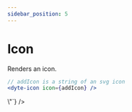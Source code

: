 ```yaml
---
sidebar_position: 5
---
```


# Icon

Renders an icon.

```jsx
// addIcon is a string of an svg icon
<dyte-icon icon={addIcon} />
```

<div className="ui-preview">
  <dyte-icon
    icon={`\"<svg fill=\\\"none\\\" viewBox=\\\"0 0 24 24\\\" xmlns=\\\"http://www.w3.org/2000/svg\\\"><path d=\\\"M11.75 3a.75.75 0 0 1 .743.648l.007.102.001 7.25h7.253a.75.75 0 0 1 .102 1.493l-.102.007h-7.253l.002 7.25a.75.75 0 0 1-1.493.101l-.007-.102-.002-7.249H3.752a.75.75 0 0 1-.102-1.493L3.752 11h7.25L11 3.75a.75.75 0 0 1 .75-.75Z\\\" fill=\\\"currentColor\\\"/></svg>\"`}
  />
</div>
